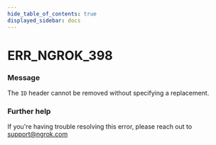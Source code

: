 ```yaml
---
hide_table_of_contents: true
displayed_sidebar: docs
---
```



# ERR_NGROK_398

### Message
The `ID` header cannot be removed without specifying a replacement.

<ErrorDetails error='err_ngrok_398' />


### Further help
If you're having trouble resolving this error, please reach out to [support@ngrok.com](mailto:support@ngrok.com?subject=Help%20with%20ERR_NGROK_398)

